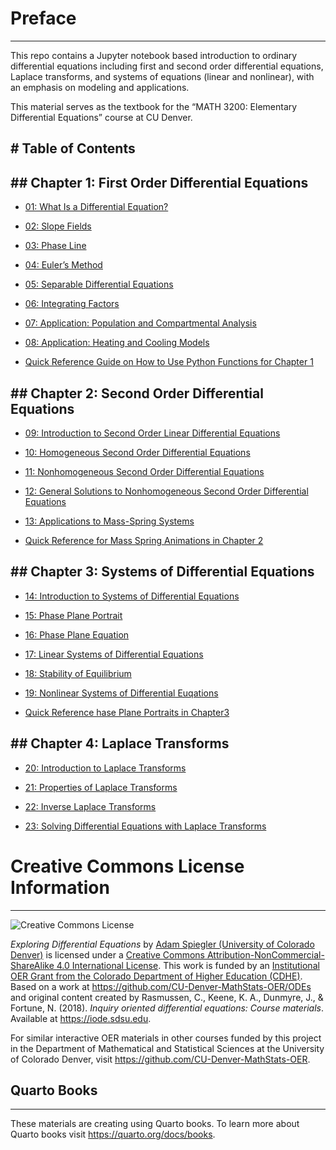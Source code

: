 # Preface {.unnumbered}

---

This repo contains a Jupyter notebook based introduction to ordinary differential equations including first and second order differential equations, Laplace transforms, and systems of equations (linear and nonlinear), with an emphasis on modeling and applications. 

This material serves as the textbook for the "MATH 3200: Elementary Differential Equations" course at CU Denver.

# Table of Contents
---

## Chapter 1: First Order Differential Equations
---

- [01: What Is a Differential Equation?](https://githubtocolab.com/CU-Denver-MathStats-OER/ODEs/blob/main/Chp1/01-What-is-a-Differential-Equation.ipynb)

- [02: Slope Fields](https://githubtocolab.com/CU-Denver-MathStats-OER/ODEs/blob/main/Chp1/02-Slope-Fields.ipynb)

- [03: Phase Line](https://githubtocolab.com/CU-Denver-MathStats-OER/ODEs/blob/main/Chp1/03-Phase-Line.ipynb)

- [04: Euler's Method](https://githubtocolab.com/CU-Denver-MathStats-OER/ODEs/blob/main/Chp1/04-Eulers-Method.ipynb)

- [05: Separable Differential Equations](https://githubtocolab.com/CU-Denver-MathStats-OER/ODEs/blob/main/Chp1/05-Separable-Differential-Equations.ipynb)

- [06: Integrating Factors](https://githubtocolab.com/CU-Denver-MathStats-OER/ODEs/blob/main/Chp1/06-Integrating-Factors.ipynb)

- [07: Application: Population and Compartmental Analysis](https://githubtocolab.com/CU-Denver-MathStats-OER/ODEs/blob/main/Chp1/07-Mixture-Applications.ipynb)

- [08: Application: Heating and Cooling Models](https://githubtocolab.com/CU-Denver-MathStats-OER/ODEs/blob/main/Chp1/08-Application-Heating-and-Cooling.ipynb)

- [Quick Reference Guide on How to Use Python Functions for Chapter 1](https://githubtocolab.com/CU-Denver-MathStats-OER/ODEs/blob/main/Chp1/ODE-Tools-Tutorial.ipynb)


## Chapter 2: Second Order Differential Equations
---

- [09: Introduction to Second Order Linear Differential Equations](https://githubtocolab.com/CU-Denver-MathStats-OER/ODEs/blob/main/Chp2/09-Intro-to-Second-Order.ipynb)

- [10: Homogeneous Second Order Differential Equations](https://githubtocolab.com/CU-Denver-MathStats-OER/ODEs/blob/main/Chp2/10-Homogeneous-2nd-Order.ipynb)

- [11: Nonhomogeneous Second Order Differential Equations](https://githubtocolab.com/CU-Denver-MathStats-OER/ODEs/blob/main/Chp2/11-Nonhomogeneous-2nd-Order.ipynb)

- [12: General Solutions to Nonhomogeneous Second Order Differential Equations](https://githubtocolab.com/CU-Denver-MathStats-OER/ODEs/blob/main/Chp2/12-Superposition-2nd-Order.ipynb)

- [13: Applications to Mass-Spring Systems](https://githubtocolab.com/CU-Denver-MathStats-OER/ODEs/blob/main/Chp2/13-Mass-Spring.ipynb)

- [Quick Reference for Mass Spring Animations in Chapter 2](https://githubtocolab.com/CU-Denver-MathStats-OER/ODEs/blob/main/Chp2/Mass-Spring-Tutorial.ipynb)


## Chapter 3: Systems of Differential Equations
---

- [14: Introduction to Systems of Differential Equations](https://githubtocolab.com/CU-Denver-MathStats-OER/ODEs/blob/main/Chp3/14-Introduction-to-Systems.ipynb)

- [15: Phase Plane Portrait](https://githubtocolab.com/CU-Denver-MathStats-OER/ODEs/blob/main/Chp3/15-Phase-Plane-Portrait.ipynb)

- [16: Phase Plane Equation](https://githubtocolab.com/CU-Denver-MathStats-OER/ODEs/blob/main/Chp3/16-Phase-Plane-Equation.ipynb)

- [17: Linear Systems of Differential Equations](https://githubtocolab.com/CU-Denver-MathStats-OER/ODEs/blob/main/Chp3/17-Linear-Systems.ipynb)

- [18: Stability of Equilibrium](https://githubtocolab.com/CU-Denver-MathStats-OER/ODEs/blob/main/Chp3/18-Stability-of-Equilibrium.ipynb)

- [19: Nonlinear Systems of Differential Euqations](https://githubtocolab.com/CU-Denver-MathStats-OER/ODEs/blob/main/Chp3/19-Nonlinear-Systems.ipynb)

- [Quick Reference hase Plane Portraits in Chapter3](https://githubtocolab.com/CU-Denver-MathStats-OER/ODEs/blob/main/Chp3/Phase-Portraits-Tutorial.ipynb)



## Chapter 4: Laplace Transforms
---

- [20: Introduction to Laplace Transforms](https://githubtocolab.com/CU-Denver-MathStats-OER/ODEs/blob/main/Chp4/20-Introduction-to-Laplace-Transforms.ipynb)

- [21: Properties of Laplace Transforms](https://githubtocolab.com/CU-Denver-MathStats-OER/ODEs/blob/main/Chp4/21-Properties-of-Laplace-Transforms.ipynb)

- [22: Inverse Laplace Transforms](https://githubtocolab.com/CU-Denver-MathStats-OER/ODEs/blob/main/Chp4/22-Inverse-Laplace-Transforms.ipynb)

- [23: Solving Differential Equations with Laplace Transforms](https://githubtocolab.com/CU-Denver-MathStats-OER/ODEs/blob/main/Chp4/23-Solving-IVP-with-Laplace-Transforms.ipynb)


# Creative Commons License Information

---

![Creative Commons License](https://i.creativecommons.org/l/by-nc-sa/4.0/88x31.png) <nbsp>

*Exploring Differential Equations* by [Adam Spiegler (University of Colorado Denver)](https://github.com/CU-Denver-MathStats-OER/Statistical-Theory) is licensed under a [Creative Commons Attribution-NonCommercial-ShareAlike 4.0 International License](http://creativecommons.org/licenses/by-nc-sa/4.0/). This work is funded by an [Institutional OER Grant from the Colorado Department of Higher Education (CDHE)](https://cdhe.colorado.gov/educators/administration/institutional-groups/open-educational-resources-in-colorado). Based on a work at <https://github.com/CU-Denver-MathStats-OER/ODEs> and original content created by Rasmussen, C., Keene, K. A., Dunmyre, J., & Fortune, N. (2018). *Inquiry oriented differential equations: Course materials*. Available at <a href="https://iode.sdsu.edu">https://iode.sdsu.edu</a>.


For similar interactive OER materials in other courses funded by this project in the Department of Mathematical and Statistical Sciences at the University of Colorado Denver, visit <https://github.com/CU-Denver-MathStats-OER>.



## Quarto Books

---

These materials are creating using Quarto books. To learn more about Quarto books visit <https://quarto.org/docs/books>.
